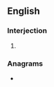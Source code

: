 ==English==

===Interjection===
{{en-interj}}

# {{lb|en|especially|humorous|vulgar}} {{initialism of|en|[[big deal|big fucking deal]]}}

===Anagrams===
* {{anagrams|en|a=bdf|Bdf.}}